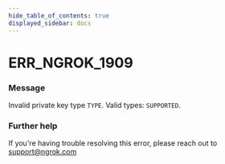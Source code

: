 ```yaml
---
hide_table_of_contents: true
displayed_sidebar: docs
---
```



# ERR_NGROK_1909

### Message

Invalid private key type `TYPE`. Valid types: `SUPPORTED`.

<ErrorDetails error="err_ngrok_1909" />

### Further help

If you're having trouble resolving this error, please reach out to [support@ngrok.com](mailto:support@ngrok.com?subject=Help%20with%20ERR_NGROK_1909)

